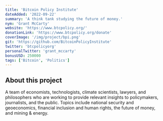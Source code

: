 ```yaml
---
title: 'Bitcoin Policy Institute'
dateAdded: '2022-09-22'
summary: 'A think tank studying the future of money.'
nym: 'Grant McCarty'
website: 'https://www.btcpolicy.org/'
donationLink: 'https://www.btcpolicy.org/donate'
coverImage: '/img/project/bpi.png'
git: 'https://github.com/BitcoinPolicyInstitute'
twitter: 'btcpolicyorg'
personalTwitter: 'grant_mccarty'
bonusUSD: 250000
tags: ['Bitcoin', 'Politics']
---
```


## About this project

A team of economists, technologists, climate scientists, lawyers, and philosophers who are working to provide relevant insights to policymakers, journalists, and the public. Topics include national security and geoeconomics, financial inclusion and human rights, the future of money, and mining & energy.
